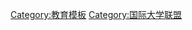 <noinclude>{{NoteTA
|G1 = Country
|1 = zh:大韓民國; zh-cn:大韩民国; zh-tw:南韓; zh-hk:南韓;
}}
</noinclude>{{Navbox
| name = APRU
| title = [[环太平洋大学联盟|{{white|环太平洋大学联盟（APRU）}}]]
| titlestyle = color: #ffffff; background-color: #004A82;
| groupstyle = color: #ffffff; background-color: #004A82; text-align: center;
| evenstyle = background:LemonChiffon;
| state = {{{state|autocollapse}}}
| listclass = hlist

| group1 = [[澳大利亚大学列表|{{white|澳大利亚}}]]
| list1 = 
* [[澳大利亞國立大學]]
* [[蒙纳士大学]]
* [[墨尔本大学]]
* [[昆士兰大学]]
* [[悉尼大學]]
* [[新南威尔士大学]]

| group2 = [[加拿大大學列表|{{white|加拿大}}]]
| list2 = 
* [[西门菲莎大学]]
* [[不列顛哥倫比亞大學]]

| group3 = [[智利大学列表|{{white|智利}}]]
| list3 = [[智利大学]]

| group4 = [[中国大陆高等学校列表|{{white|中国大陆}}]]
| list4 = 
* [[复旦大学]]
* [[哈尔滨工业大学]]
* [[南京大学]]
* [[北京大学]]
* [[上海交通大學]]
* [[中山大学]]
* [[同济大学]]
* [[清华大学]]
* [[中国科学技术大学]]
* [[浙江大学]]
* [[中国科学院大学]]
* [[西安交通大学]]

| group5 = [[中国香港大学列表|{{white|香港}}]]
| list5 = 
* [[香港大學]]
* [[香港科技大學]]
* [[香港中文大學]]

| group6 = [[哥倫比亞大学列表|{{white|哥倫比亞}}]]
| list6 = [[安第斯大学]]

| group7 = [[厄瓜多尔大学列表|{{white|厄瓜多爾}}]]
| list7 = {{link-en|基多聖弗朗西斯科大學|Universidad San Francisco de Quito}}

| group8 = [[印度尼西亚大学列表|{{white|印度尼西亚}}]]
| list8 = [[印度尼西亚大学]]

| group9 = [[日本大学列表|{{white|日本}}]]
| list9 = 
* [[慶應義塾大學]]
* [[名古屋大學]]
* [[大阪大学]]
* [[东北大学 (日本)|东北大学]]
* [[早稻田大学]]

| group10 = [[大韩民国大学列表|{{white|大韓民國}}]]
| list10 = 
* [[首爾大學]]
* [[高麗大學]]
* [[韩国科学技术院]]
* [[延世大學]]
* [[浦項工科大學]]

| group11 = [[马来西亚大学列表|{{white|马来西亚}}]]
| list11 = [[马来亚大学]]

| group12 = [[墨西哥大学列表|{{white|墨西哥}}]]
| list12 = 
* [[蒙特雷科技大学]]

| group13 = [[新西兰大学列表|{{white|新西兰}}]]
| list13 = [[奧克蘭大學]]

| group14 = [[菲律宾大学列表|{{white|菲律宾}}]]
| list14 = [[菲律賓大學]]

| group15 = [[俄罗斯大学列表|{{white|俄罗斯}}]]
| list15 = [[远东联邦大学]]

| group16 = [[新加坡大学列表|{{white|新加坡}}]]
| list16 = 
*[[新加坡国立大学]]
*[[南洋理工大学]]

| group17 = [[泰国大学列表|{{white|泰国}}]]
| list17 = [[朱拉隆功大学]]

| group18 = [[台灣大專院校列表|{{white|台灣}}]]
| list18 = 
*[[國立臺灣大學]]
*[[國立清華大學]]

| group19= [[美国大学列表|{{white|美国}}]]
| list19 = 
* [[加州理工學院|加利福尼亞理工學院]]
* [[加利福尼亞大學]]
** [[加利福尼亞大學柏克萊分校|柏克萊]]
** [[加利福尼亞大學戴維斯分校|戴維斯]]
** [[加利福尼亚大学洛杉矶分校|洛杉磯]]
** [[加利福尼亞大學河濱分校|河濱]]
** [[聖地牙哥加利福尼亞大學|-{zh-hant:聖地牙哥; zh-hans:圣迭戈;}-]]
** [[加利福尼亞大學聖塔芭芭拉分校|聖塔芭芭拉]]
** [[聖塔克魯茲加利福尼亞大學|聖克魯茲]]
* [[夏威夷大学马诺阿分校]]
* [[俄勒岡大學]]
* [[南加州大学]]
* [[華盛頓大學]]

}}<noinclude>
{{collapsible option}}
[[Category:教育模板]]
[[Category:国际大学联盟]]
</noinclude>